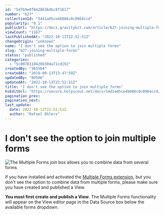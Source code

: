 ```yaml
---
id: "5d7b9e0f04286364bc8f1617"
number: "627"
collectionId: "54d1a05ce4b086c0c0964ccd"
popularity: "0.1"
publicUrl: "https://docs.gravitykit.com/article/627-joining-multiple-forms"
viewCount: "1167"
lastPublishedAt: "2022-10-13T22:52:51Z"
changeOrigin: "unknown"
name: "I don't see the option to join multiple forms"
slug: "627-joining-multiple-forms"
status: "published"
categories: 
  - "5c00781104286304a71cd192"
createdBy: "365564"
createdAt: "2019-09-13T13:47:59Z"
updatedBy: "80506"
updatedAt: "2022-10-13T22:52:51Z"
title: "I don't see the option to join multiple forms"
hsEditUrl: "https://secure.helpscout.net/docs/54d1a05ce4b086c0c0964ccd/article/5d7b9e0f04286364bc8f1617"
pagination_prev: 
pagination_next: 
last_update:
  date: 2022-10-13T22:52:51Z
  author: "Rafael Ehlers"
---
```


# I don't see the option to join multiple forms

![The Multiple Forms join box allows you to combine data from several forms](https://s3.amazonaws.com/helpscout.net/docs/assets/54c58489e4b051242988532c/images/5d7b9e3f04286364bc8f1619/file-FN6QKjROwD.png)

If you have installed and activated the [Multiple Forms extension](https://www.gravitykit.com/extensions/multiple-forms/), but you don't see the option to combine data from multiple forms, please make sure you have created and published a View.

**You must first create and publish a View**. The Multiple Forms functionality will appear on the View editor page in the Data Source box below the available forms dropdown.